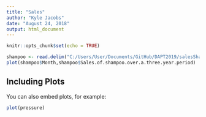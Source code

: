```yaml
---
title: "Sales"
author: "Kyle Jacobs"
date: "August 24, 2018"
output: html_document
---
```


```r
knitr::opts_chunk$set(echo = TRUE)
```



```r
shampoo <- read.delim("C:/Users/User/Documents/GitHub/DAPT2019/salesShampoo.tsv")
plot(shampoo$Month,shampoo$Sales.of.shampoo.over.a.three.year.period)
```

## Including Plots

You can also embed plots, for example:

```r
plot(pressure)
```

